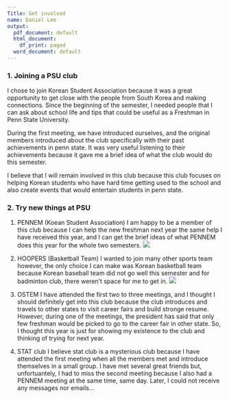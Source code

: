 ```yaml
---
Title: Get involved
name: Daniel Lee
output:
  pdf_document: default
  html_document:
    df_print: paged
  word_document: default
---
```

  
### 1. Joining a PSU club
  I chose to join Korean Student Association because it was a great opportunity to get close with the people from South Korea and making connections. Since the beginning of the semester, I needed people that I can ask about school life and tips that could be useful as a Freshman in Penn State University.

During the first meeting, we have introduced ourselves, and the original members introduced about the club specifically with their past achievements in penn state. It was very useful listening to their achievements because it gave me a brief idea of what the club would do this semester.

I believe that I will remain involved in this club because this club focuses on helping Korean students who have hard time getting used to the school and also create events that would entertain students in penn state. 

### 2. Try new things at PSU 
1. PENNEM (Koean Student Association)
I am happy to be a member of this club because I can help the new freshman next year the same help I have received this year, and I can get the brief ideas of what PENNEM does this year for the whole two semesters.
![](file:///Users/dlee/Downloads/IMG_0240.JPG)

2. HOOPERS (Basketball Team)
I wanted to join many other sports team however, the only choice I can make was Korean basketball team because Korean baseball team did not go well this semester and for badminton club, there weren't space for me to get in. 
![](file:///Users/dlee/Downloads/IMG_0472.JPG)

3. OSTEM
  I have attended the first two to three meetings, and I thought I should definitely get into this club because the club introduces and travels to other states to visit career fairs and build stronge resume. However, during one of the meetings, the president has said that only few freshman would be picked to go to the career fair in other state. So, I thought this year is just for showing my existence to the club and thinking of trying for next year.

4. STAT club
  I believe stat club is a mysterious club because I have attended the first meeting when all the members met and introduce themselves in a small group. I have met several great friends but, unfortuantely, I had to miss the second meeting because I also had a PENNEM meeting at the same time, same day. Later, I could not receive any messages nor emails...